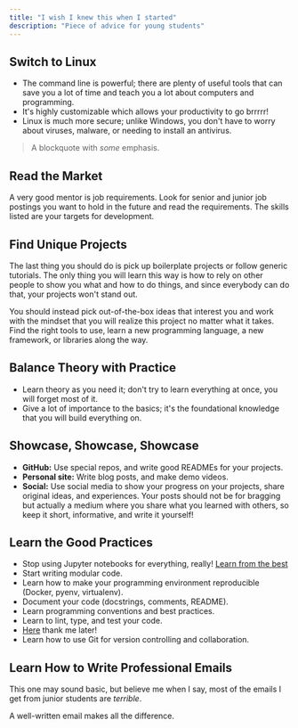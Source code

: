 ```yaml
---
title: "I wish I knew this when I started"
description: "Piece of advice for young students"
---
```


## Switch to Linux

- The command line is powerful; there are plenty of useful tools that can save you a lot of time and teach you a lot about computers and programming.
- It's highly customizable which allows your productivity to go brrrrr!
- Linux is much more secure; unlike Windows, you don't have to worry about viruses, malware, or needing to install an antivirus.

<blockquote>
  <p>A blockquote with <em>some</em> emphasis.</p>
</blockquote>

## Read the Market

A very good mentor is job requirements. Look for senior and junior job postings you want to hold in the future and read the requirements. The skills listed are your targets for development.

## Find Unique Projects

The last thing you should do is pick up boilerplate projects or follow generic tutorials. The only thing you will learn this way is how to rely on other people to show you what and how to do things, and since everybody can do that, your projects won't stand out.

You should instead pick out-of-the-box ideas that interest you and work with the mindset that you will realize this project no matter what it takes. Find the right tools to use, learn a new programming language, a new framework, or libraries along the way.

## Balance Theory with Practice

- Learn theory as you need it; don't try to learn everything at once, you will forget most of it.
- Give a lot of importance to the basics; it's the foundational knowledge that you will build everything on.

## Showcase, Showcase, Showcase

- **GitHub:** Use special repos, and write good READMEs for your projects.
- **Personal site:** Write blog posts, and make demo videos.
- **Social:** Use social media to show your progress on your projects, share original ideas, and experiences. Your posts should not be for bragging but actually a medium where you share what you learned with others, so keep it short, informative, and write it yourself!

## Learn the Good Practices

- Stop using Jupyter notebooks for everything, really! [Learn from the best](https://www.youtube.com/watch?v=7jiPeIFXb6U)
- Start writing modular code.
- Learn how to make your programming environment reproducible (Docker, pyenv, virtualenv).
- Document your code (docstrings, comments, README).
- Learn programming conventions and best practices.
- Learn to lint, type, and test your code.
- [Here](https://goodresearch.dev/) thank me later!
- Learn how to use Git for version controlling and collaboration.

## Learn How to Write Professional Emails

This one may sound basic, but believe me when I say, most of the emails I get from junior students are _terrible_.

A well-written email makes all the difference.
